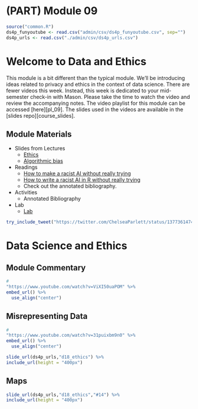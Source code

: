 # (PART) Module 09 {-}

```r
source("common.R")
ds4p_funyoutube <- read.csv("admin/csv/ds4p_funyoutube.csv", sep="")
ds4p_urls <- read.csv("./admin/csv/ds4p_urls.csv")
```

# Welcome to Data and Ethics

This module is a bit different than the typical module. We'll be introducing ideas related to privacy and ethics in the context of data science. There are fewer videos this week. Instead, this week is dedicated to your mid-semester check-in with Mason. Please take the time to watch the video and review the accompanying notes. The video playlist for this module can be accessed [here][pl_09]. The slides used in the videos are available in the [slides repo][course_slides].


## Module Materials

* Slides from Lectures
  * [Ethics](https://datascience4psych.github.io/slides/d18_ethics/d18_ethics.html)
  * [Algorithmic bias](https://datascience4psych.github.io/slides/d19_bias/d19_bias.html) 
* Readings
	* [How to make a racist AI without really trying](https://blog.conceptnet.io/posts/2017/how-to-make-a-racist-ai-without-really-trying/)
	* [How to write a racist AI in R without really trying](https://notstatschat.rbind.io/2018/09/27/how-to-write-a-racist-ai-in-r-without-really-trying/)
	* Check out the annotated bibliography.
* Activities
  * Annotated Bibliography
* Lab
  * [Lab](#lab09)



```r
try_include_tweet("https://twitter.com/ChelseaParlett/status/1377361474952200194")
```

# Data Science and Ethics

## Module Commentary

```r
# 
"https://www.youtube.com/watch?v=ViXI50uaPOM" %>%
embed_url() %>%
  use_align("center")
```


## Misrepresenting Data


```r
# 
"https://www.youtube.com/watch?v=31puixbm9n0" %>%
embed_url() %>%
  use_align("center")
```


```r
slide_url(ds4p_urls,"d18_ethics") %>%
include_url(height = "400px")
```
<!--
### Graph Detective 

Source: Lucy D'Agostino McGowan. [Graph detective](https://livefreeordichotomize.com/2020/05/17/graph-detective/). Live Free or Dichotomize. 17 May 2020.
<center>
<iframe width="900" height="1000" src="https://livefreeordichotomize.com/2020/05/17/graph-detective/" frameborder="0"></iframe></center>

-->
## Maps

```r
slide_url(ds4p_urls,"d18_ethics","#14") %>%
include_url(height = "400px")
```


